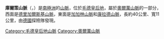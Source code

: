 {{coord|71|53|S|8|55|E|display=title|type:mountain_source:GNIS}}

'''庫爾策山脈'''（{{lang-de|Kurzegebirge}}，{{lang-en|Kurze Mountains}}）是[[南極洲|南極洲]]的[[山脈|山脈]]，位於[[毛德皇后地|毛德皇后地]]，屬於[[奧爾萬山脈|奧爾萬山脈]]的一部分，西面是[[德里加爾斯基山_(毛德皇后地)|德里加爾斯基山脈]]，東面是[[加加林山脈|加加林山脈]]和[[康拉德山_(德國)|康拉德山脈]]，長約40公里、寬11公里，由[[德國|德國]]探險隊發現。

{{DEFAULTSORT:Kurze Mountains}}
[[Category:毛德皇后地山脈|Category:毛德皇后地山脈]]
[[Category:奧爾萬山脈|Category:奧爾萬山脈]]


{{QueenMaudLand-geo-stub}}